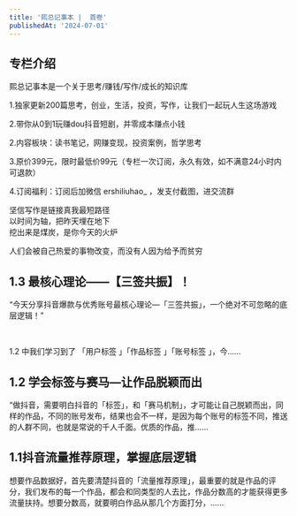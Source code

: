 ```yaml
---
title: '熙总记事本 |  首卷'
publishedAt: '2024-07-01'
---
```


## 专栏介绍

熙总记事本是一个关于思考/赚钱/写作/成长的知识库  
  
1.独家更新200篇思考，创业，生活，投资，写作，让我们一起玩人生这场游戏  
  
2.带你从0到1玩赚dou抖音短剧，并零成本赚点小钱  
  
2.内容板块：读书笔记，网赚变现，投资案例，哲学思考  
  
3.原价399元，限时最低价99元（专栏一次订阅，永久有效，如不满意24小时内可退款）  
  
4.订阅福利：订阅后加微信 ershiliuhao\_ ，发支付截图，进交流群  
  
坚信写作是链接真我最短路径  
以时间为轴，把昨天埋在地下  
挖出来是煤炭，是你今天的火炉  
  
人们会被自己热爱的事物改变，而没有人因为给予而贫穷

## 1.3 最核心理论——【三签共振】！
“今天分享抖音爆款与优秀账号最核心理论—「三签共振」，一个绝对不可忽略的底层逻辑！”

 

1.2 中我们学习到了 「用户标签 」「作品标签 」「账号标签 」，今......

## 1.2 学会标签与赛马—让作品脱颖而出
“做抖音，需要明白抖音的「标签」，和「赛马机制」，才可能让自己脱颖而出，同样的作品，不同的账号发布，结果也会不一样，是因为每个账号的标签不同，推送的人群不同，也就是常说的千人千面。优质的作品，推......

## 1.1抖音流量推荐原理，掌握底层逻辑
想要作品数据好，首先要清楚抖音的「流量推荐原理」，最重要的就是作品的评分，我们发布的每一个作品，都会和同类型的人去比，作品分数高的才能获得更多流量扶持。想要分数高，就要明白作品从那几个方面打分，......

